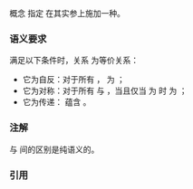 {{cpp/title|equivalence_relation}}
{{cpp/concepts/navbar}}
{{dcl begin}}
{{dcl header|concepts}}
{{dcl|since=c++20|1=
template&lt; class R, class T, class U &gt;
concept equivalence_relation = std::relation&lt;R, T, U&gt;;
}}
{{dcl end}}

概念 {{tt|equivalence_relation&lt;R, T, U&gt;}} 指定 {{lconcept|relation}} {{tt|R}} 在其实参上施加一种{{enwiki|equivalence relation|等价关系}}。

===语义要求===
满足以下条件时，关系 {{tt|r}} 为等价关系：
* 它为自反：对于所有 {{tt|x}}，{{tt|r(x, x)}} 为 {{tt|true}}；
* 它为对称：对于所有 {{tt|a}} 与 {{tt|b}}，当且仅当 {{tt|r(b, a)}} 为 {{tt|true}} 时 {{tt|r(a, b)}} 为 {{tt|true}}；
* 它为传递：{{tt|r(a, b) &amp;&amp; r(b, c)}} 蕴含 {{tt|r(a, c)}}。

===注解===
{{lconcept|relation}} 与 {{tt|equivalence_relation}} 间的区别是纯语义的。

===引用===
{{ref std c++23}}
{{ref std|section=18.7.6|title=Concept {{tt|equivalence_relation}}|id=concept.equiv}}
{{ref std end}}
{{ref std c++20}}
{{ref std|section=18.7.6|title=Concept {{tt|equivalence_relation}}|id=concept.equiv}}
{{ref std end}}

{{langlinks|en|es|ja|ru}}